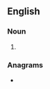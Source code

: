 ==English==

===Noun===
{{head|en|noun form}}

# {{plural of|en|mindstream}}

===Anagrams===
* {{anagrams|en|a=adeimmnrsst|masterminds}}
